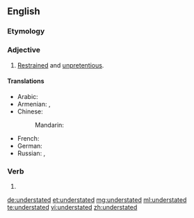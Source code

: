 ==English==

===Etymology===
{{prefix|en|under|stated}}

===Adjective===
{{en-adj}}

# [[restrained|Restrained]] and [[unpretentious]].

====Translations====
{{trans-top|restrained and unpretentious}}
* Arabic: {{t-needed|ar}}
* Armenian: {{t+|hy|զուսպ}}, {{t+|hy|անհավակնոտ}}
* Chinese:
*: Mandarin: {{t-needed|cmn}}
{{trans-mid}}
* French: {{t-needed|fr}}
* German: {{t-needed|de}}
* Russian: {{t+|ru|скромный}}, {{t+|ru|аскетичный}}
{{trans-bottom}}

===Verb===
{{head|en|verb form}}

# {{en-past of|understate}}

[[de:understated]]
[[et:understated]]
[[mg:understated]]
[[ml:understated]]
[[te:understated]]
[[vi:understated]]
[[zh:understated]]